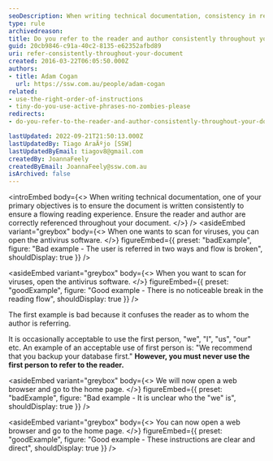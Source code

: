 ```yaml
---
seoDescription: When writing technical documentation, consistency in referring to the reader and author is crucial for a flowing reading experience. Ensure accurate referencing throughout your document
type: rule
archivedreason:
title: Do you refer to the reader and author consistently throughout your document?
guid: 20cb9846-c91a-40c2-8135-e62352afbd89
uri: refer-consistently-throughout-your-document
created: 2016-03-22T06:05:50.000Z
authors:
- title: Adam Cogan
  url: https://ssw.com.au/people/adam-cogan
related:
- use-the-right-order-of-instructions
- tiny-do-you-use-active-phrases-no-zombies-please
redirects:
- do-you-refer-to-the-reader-and-author-consistently-throughout-your-document

lastUpdated: 2022-09-21T21:50:13.000Z
lastUpdatedBy: Tiago AraÃºjo [SSW]
lastUpdatedByEmail: tiagov8@gmail.com
createdBy: JoannaFeely
createdByEmail: JoannaFeely@ssw.com.au
isArchived: false
---
```


<introEmbed
  body={<>
When writing technical documentation, one of your primary objectives is to ensure the document is written consistently to ensure a flowing reading experience. Ensure the reader and author are correctly referenced throughout your document.
  </>}
/>
<asideEmbed
  variant="greybox"
  body={<>
    When one wants to scan for viruses, you can open the antivirus software.
  </>}
  figureEmbed={{
    preset: "badExample",
    figure: "Bad example - The user is referred in two ways and flow is broken",
    shouldDisplay: true
  }}
/>

<asideEmbed
  variant="greybox"
  body={<>
    When you want to scan for viruses, open the antivirus software.
  </>}
  figureEmbed={{
    preset: "goodExample",
    figure: "Good example - There is no noticeable break in the reading flow",
    shouldDisplay: true
  }}
/>

The first example is bad because it confuses the reader as to whom the author is referring.

It is occasionally acceptable to use the first person, "we", "I", "us", "our" etc.
An example of an acceptable use of first person is: "We recommend that you backup your database first." **However, you must never use the first person to refer to the reader.**

<asideEmbed
  variant="greybox"
  body={<>
    We will now open a web browser and go to the home page.
  </>}
  figureEmbed={{
    preset: "badExample",
    figure: "Bad example - It is unclear who the \"we\" is",
    shouldDisplay: true
  }}
/>

<asideEmbed
  variant="greybox"
  body={<>
    You can now open a web browser and go to the home page.
  </>}
  figureEmbed={{
    preset: "goodExample",
    figure: "Good example - These instructions are clear and direct",
    shouldDisplay: true
  }}
/>
